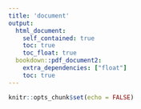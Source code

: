 ```yaml
---
title: 'document' 
output: 
  html_document:
    self_contained: true
    toc: true
    toc_float: true
  bookdown::pdf_document2:
    extra_dependencies: ["float"]
    toc: true
---
```




```r

knitr::opts_chunk$set(echo = FALSE)

```
